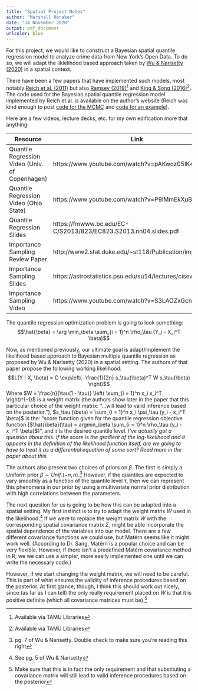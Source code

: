 ```yaml
---
title: "Spatial Project Notes"
author: "Marshall Honaker"
date: "14 November 2020"
output: pdf_document
urlcolor: blue
---
```

For this project, we would like to construct a Bayesian spatial quantile regression model to analyze crime data from New York's Open Data. To do so, we will adapt the liklelihood based approach taken by [Wu & Narisetty (2020)](https://projecteuclid.org/download/pdfview_1/euclid.ba/1596160823) in a spatial context. 

There have been a few papers that have implemented such models, most notably [Reich et al. (2011)](https://www.ncbi.nlm.nih.gov/pmc/articles/PMC3583387/) but also [Ramsey (2019)](https://onlinelibrary-wiley-com.srv-proxy1.library.tamu.edu/doi/abs/10.1093/ajae/aaz029)^[Available via TAMU Libraries] and [King & Song (2016)](https://www.tandfonline.com/doi/abs/10.1080/02664763.2018.1508557?journalCode=cjas20)^[Available via TAMU Libraries]. The code used for the Bayesian spatial quantile regression model implemented by Reich et al. is available on the author's website (Reich was kind enough to post [code for the MCMC](https://www4.stat.ncsu.edu/~bjreich/code/SpaceQRapprox.R) and [code for an example](https://www4.stat.ncsu.edu/~bjreich/code/exampleSQR.R)). 

Here are a few videos, lecture decks, etc. for my own edification more that anything:

Resource | Link
--------- | -----
Quantile Regression Video (Univ. of Copenhagen) | https://www.youtube.com/watch?v=pAKwoz05lK4
Quantile Regression Video (Ohio State) | https://www.youtube.com/watch?v=P9lMmEkXuBw
Quantile Regression Slides | https://fmwww.bc.edu/EC-C/S2013/823/EC823.S2013.nn04.slides.pdf
Importance Sampling Review Paper | http://www2.stat.duke.edu/~st118/Publication/impsamp.pdf
Importance Sampling Slides | https://astrostatistics.psu.edu/su14/lectures/cisewski_is.pdf
Importance Sampling Video | https://www.youtube.com/watch?v=S3LAOZxGcnk

The quantile regression optimization problem is going to look something:
$$\hat{\beta} = \arg \min_\beta \sum_{i = 1}^n \rho_\tau (Y_i - X_i^T \beta)$$

Now, as mentioned previously, our ultimate goal is adapt/implement the likelihood based approach to Bayesian multiple quantile regression as proposed by Wu & Narisetty (2020) in a spatial setting. The authors of that paper propose the following working likelihood:
$$L(Y | X, \beta) = C \exp\left( -\frac{1}{2n} s_\tau(\beta)^T W s_\tau(\beta) \right)$$
Where $W = \frac{n}{\tau(1 - \tau)} \left( \sum_{i = 1}^n x_i x_i^T \right)^{-1}$ is a weight matrix (the authors show later in the paper that this particular choice of the weight matrix: "...will lead to valid inference based on the posterior."), $s_\tau (\beta) = \sum_{i = 1}^n x_i \psi_\tau (y_i - x_i^T \beta)$ is the: "score function given for the quantile regression objective function [$\hat{\beta}(\tau) = argmin_\beta \sum_{i = 1}^n \rho_\tau (y_i - x_i^T \beta)$]", and $\tau$ is the desired quantile level. *I've actually got a question about this. If the score is the gradient of the log-likelihood and it appears in the definition of the likelihood function itself, are we going to have to treat it as a differential equation of some sort? Read more in the paper about this.*

The authors also present two choices of priors on $\beta$. The first is simply a Uniform prior $\beta \sim Unif.(-n, n)$.^[pg. 7 of Wu & Narisetty. Double check to make sure you're reading this right] However, if the quantiles are expected to vary smoothly as a function of the quantile level $\tau$, then we can represent this phenomena in our prior by using a multivariate normal prior distribution with high correlations between the parameters. 

The next question for us is going to be how this can be adapted into a spatial setting. My first instinct is to try to adapt the weight matrix $W$ used in the likelihood.^[See pg. 5 of Wu & Narisetty] If we were to replace the weight matrix $W$ with the corresponding spatial covariance matrix $\Sigma$, might be able incorporate the spatial dependence of the variables into our model. There are a few different covariance functions we could use, but Matérn seems like it might work well. (According to Dr. Sang, Matérn is a popular choice and can be very flexible. However, if there isn't a predefined Matérn covariance method in R, we we can use a simpler, more easily implemented one until we can write the necessary code.)

However, if we start changing the weight matrix, we will need to be careful. This is part of what ensures the validity of inference procedures based on the posterior. At first glance, though, I think this should work out nicely, since (as far as I can tell) the only really requirement placed on $W$ is that it is positive definite (which all covariance matrices must be).^[Make sure that this is in fact the only requirement and that substituting a covariance matrix will still lead to valid inference procedures based on the posterior]


